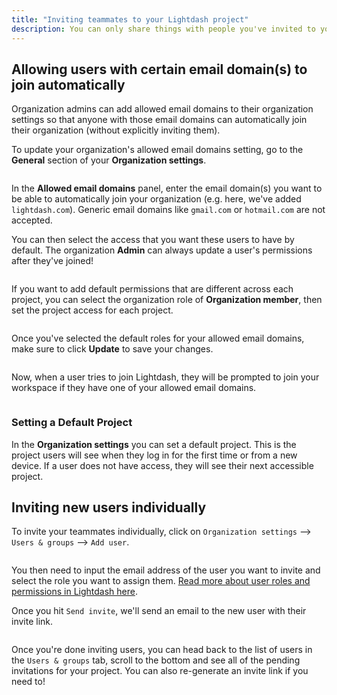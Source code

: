 ```yaml
---
title: "Inviting teammates to your Lightdash project"
description: You can only share things with people you've invited to your Lightdash project. Users with **Admin** access to your project can invite users.
---
```



## Allowing users with certain email domain(s) to join automatically

Organization admins can add allowed email domains to their organization settings so that anyone with those email domains can automatically join their organization (without explicitly inviting them).

To update your organization's allowed email domains setting, go to the **General** section of your **Organization settings**.

<Frame>
  <img src="/images/get-started/setup-lightdash/access-allowed-email-domains-9f12ec91b972d74a802b5c68949c881d.jpg" alt=""/>
</Frame>

In the **Allowed email domains** panel, enter the email domain(s) you want to be able to automatically join your organization (e.g. here, we've added `lightdash.com`). Generic email domains like `gmail.com` or `hotmail.com` are not accepted.

You can then select the access that you want these users to have by default. The organization **Admin** can always update a user's permissions after they've joined!

<Frame>
  <img src="/images/get-started/setup-lightdash/add-allowed-email-domains-97161e69ae2d054a0c32ce59020046fb.png" alt=""/>
</Frame>

If you want to add default permissions that are different across each project, you can select the organization role of **Organization member**, then set the project access for each project.

<Frame>
  <img src="/images/get-started/setup-lightdash/project-access-d9f901afa8a3a1b317399f36aba89804.png" alt=""/>
</Frame>

Once you've selected the default roles for your allowed email domains, make sure to click **Update** to save your changes.
<Frame>
  <img src="/images/get-started/setup-lightdash/update-allowed-email-domain-projects-898f477fe45ca5f4b9a11beb1ddda132.png" alt=""/>
</Frame>

Now, when a user tries to join Lightdash, they will be prompted to join your workspace if they have one of your allowed email domains.
<Frame>
  <img src="/images/get-started/setup-lightdash/join-workspace-prompt-be07b9b8686986d33344b2eeec57e2f8.png" alt=""/>
</Frame>

### Setting a Default Project

In the **Organization settings** you can set a default project. This is the project users will see when they log in for the first time or from a new device. If a user does not have access, they will see their next accessible project.

## Inviting new users individually

To invite your teammates individually, click on `Organization settings` \--> `Users & groups` \--> `Add user`.

<Frame>
  <img src="/images/get-started/setup-lightdash/invite_user_action-f5983426b216feaa150dcff252bee935.png" alt=""/>
</Frame>

You then need to input the email address of the user you want to invite and select the role you want to assign them. [Read more about user roles and permissions in Lightdash here](/references/roles).

Once you hit `Send invite`, we'll send an email to the new user with their invite link.

<Frame>
  <img src="/images/get-started/setup-lightdash/add-user-email-1b2b0c28d51599af2ca5ec59e22d4cef.png" alt=""/>
</Frame>

Once you're done inviting users, you can head back to the list of users in the `Users & groups` tab, scroll to the bottom and see all of the pending invitations for your project. You can also re-generate an invite link if you need to!

<Frame>
  <img src="/images/get-started/setup-lightdash/pending-invites-b444dda09ecede27580abe850f5f5183.png" alt=""/>
</Frame>

